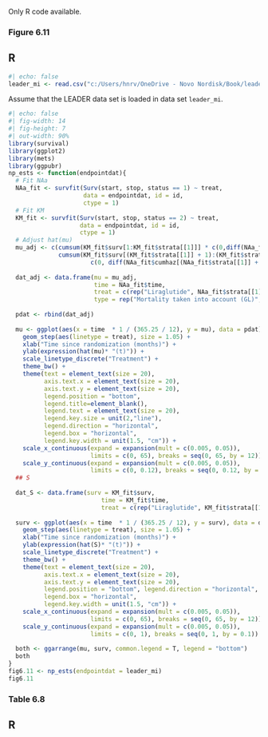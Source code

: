 Only R code available.

### Figure 6.11

::: {.panel-tabset}

## R

```r
#| echo: false
leader_mi <- read.csv("c:/Users/hnrv/OneDrive - Novo Nordisk/Book/leader/data/leader_mi.csv")
```

Assume that the LEADER data set is loaded in data set `leader_mi`.

```r
#| echo: false
#| fig-width: 14
#| fig-height: 7
#| out-width: 90%
library(survival)
library(ggplot2)
library(mets)
library(ggpubr)
np_ests <- function(endpointdat){
  # Fit NAa
  NAa_fit <- survfit(Surv(start, stop, status == 1) ~ treat, 
                     data = endpointdat, id = id,
                     ctype = 1)
  # Fit KM
  KM_fit <- survfit(Surv(start, stop, status == 2) ~ treat,
                    data = endpointdat, id = id,
                    ctype = 1)
  # Adjust hat(mu)
  mu_adj <- c(cumsum(KM_fit$surv[1:KM_fit$strata[[1]]] * c(0,diff(NAa_fit$cumhaz[1:NAa_fit$strata[[1]]]))),
              cumsum(KM_fit$surv[(KM_fit$strata[[1]] + 1):(KM_fit$strata[[1]] + KM_fit$strata[[2]])] * 
                       c(0, diff(NAa_fit$cumhaz[(NAa_fit$strata[[1]] + 1):(NAa_fit$strata[[1]] + NAa_fit$strata[[2]])]))))
  
  dat_adj <- data.frame(mu = mu_adj, 
                        time = NAa_fit$time, 
                        treat = c(rep("Liraglutide", NAa_fit$strata[[1]]), rep("Placebo", NAa_fit$strata[[2]])),
                        type = rep("Mortality taken into account (GL)", length(NAa_fit$time)))
  
  pdat <- rbind(dat_adj)
  
  mu <- ggplot(aes(x = time  * 1 / (365.25 / 12), y = mu), data = pdat) + 
    geom_step(aes(linetype = treat), size = 1.05) + 
    xlab("Time since randomization (months)") + 
    ylab(expression(hat(mu)* "(t)")) + 
    scale_linetype_discrete("Treatment") + 
    theme_bw() +
    theme(text = element_text(size = 20), 
          axis.text.x = element_text(size = 20), 
          axis.text.y = element_text(size = 20),
          legend.position = "bottom", 
          legend.title=element_blank(),
          legend.text = element_text(size = 20),
          legend.key.size = unit(2,"line"),
          legend.direction = "horizontal", 
          legend.box = "horizontal",
          legend.key.width = unit(1.5, "cm")) + 
    scale_x_continuous(expand = expansion(mult = c(0.005, 0.05)), 
                       limits = c(0, 65), breaks = seq(0, 65, by = 12)) + 
    scale_y_continuous(expand = expansion(mult = c(0.005, 0.05)), 
                       limits = c(0, 0.12), breaks = seq(0, 0.12, by = 0.02))
  ## S
  
  dat_S <- data.frame(surv = KM_fit$surv, 
                          time = KM_fit$time, 
                          treat = c(rep("Liraglutide", KM_fit$strata[[1]]), rep("Placebo", KM_fit$strata[[2]])))
  
  surv <- ggplot(aes(x = time  * 1 / (365.25 / 12), y = surv), data = dat_S) + 
    geom_step(aes(linetype = treat), size = 1.05) + 
    xlab("Time since randomization (months)") + 
    ylab(expression(hat(S)* "(t)")) + 
    scale_linetype_discrete("Treatment") + 
    theme_bw() +
    theme(text = element_text(size = 20), 
          axis.text.x = element_text(size = 20), 
          axis.text.y = element_text(size = 20),
          legend.position = "bottom", legend.direction = "horizontal", 
          legend.box = "horizontal",
          legend.key.width = unit(1.5, "cm")) + 
    scale_x_continuous(expand = expansion(mult = c(0.005, 0.05)), 
                       limits = c(0, 65), breaks = seq(0, 65, by = 12)) + 
    scale_y_continuous(expand = expansion(mult = c(0.005, 0.05)), 
                       limits = c(0, 1), breaks = seq(0, 1, by = 0.1))
  
  both <- ggarrange(mu, surv, common.legend = T, legend = "bottom")
  both
}
fig6.11 <- np_ests(endpointdat = leader_mi)
fig6.11
```
:::

### Table 6.8

::: {.panel-tabset}

## R


:::